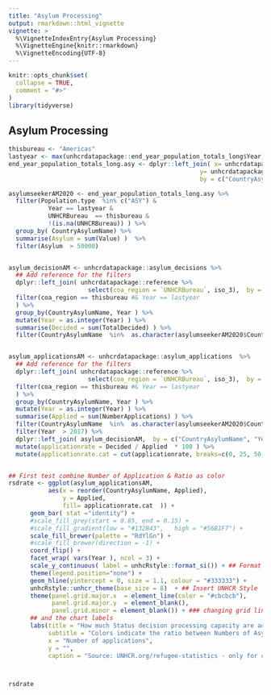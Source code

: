 ```yaml
---
title: "Asylum Processing"
output: rmarkdown::html_vignette
vignette: >
  %\VignetteIndexEntry{Asylum Processing}
  %\VignetteEngine{knitr::rmarkdown}
  %\VignetteEncoding{UTF-8}
---
```


```r
knitr::opts_chunk$set(
  collapse = TRUE,
  comment = "#>"
)
library(tidyverse)
```

## Asylum Processing

```r

thisbureau <- "Americas"
lastyear <- max(unhcrdatapackage::end_year_population_totals_long$Year)
end_year_population_totals_long.asy <- dplyr::left_join( x= unhcrdatapackage::end_year_population_totals_long, 
                                                     y= unhcrdatapackage::reference, 
                                                     by = c("CountryAsylumCode" = "iso_3"))

asylumseekerAM2020 <- end_year_population_totals_long.asy %>%
  filter(Population.type  %in% c("ASY") & 
           Year == lastyear &
           UNHCRBureau  == thisbureau &
           !(is.na(UNHCRBureau)) ) %>%
  group_by( CountryAsylumName) %>%
  summarise(Asylum = sum(Value) )  %>%
  filter(Asylum  > 50000)


asylum_decisionAM <- unhcrdatapackage::asylum_decisions %>%
  ## Add reference for the filters
  dplyr::left_join( unhcrdatapackage::reference %>%
                      select(coa_region = `UNHCRBureau`, iso_3),  by = c("CountryAsylumCode" = "iso_3")) %>%
  filter(coa_region == thisbureau #& Year == lastyear
  ) %>%
  group_by(CountryAsylumName, Year ) %>%
  mutate(Year = as.integer(Year) ) %>%
  summarise(Decided = sum(TotalDecided) ) %>%
  filter(CountryAsylumName  %in%  as.character(asylumseekerAM2020$CountryAsylumName))


asylum_applicationsAM <- unhcrdatapackage::asylum_applications  %>%
  ## Add reference for the filters
  dplyr::left_join( unhcrdatapackage::reference %>%
                      select(coa_region = `UNHCRBureau`, iso_3),  by = c("CountryAsylumCode" = "iso_3")) %>%
  filter(coa_region == thisbureau #& Year == lastyear
  ) %>%
  group_by(CountryAsylumName, Year ) %>%
  mutate(Year = as.integer(Year) ) %>%
  summarise(Applied = sum(NumberApplications) ) %>%
  filter(CountryAsylumName  %in%  as.character(asylumseekerAM2020$CountryAsylumName)) %>%
  filter(Year  > 2017) %>%
  dplyr::left_join( asylum_decisionAM,  by = c("CountryAsylumName", "Year")) %>% 
  mutate(applicationrate = Decided / Applied  * 100 ) %>% 
  mutate(applicationrate.cat = cut(applicationrate, breaks=c(0, 25, 50, 75,100, 500)))


## First test combine Number of Application & Ratio as color
rsdrate <- ggplot(asylum_applicationsAM,
           aes(x = reorder(CountryAsylumName, Applied),
               y = Applied,
               fill= applicationrate.cat  )) +
      geom_bar( stat ="identity") +
      #scale_fill_grey(start = 0.85, end = 0.15) +
      #scale_fill_gradient(low = "#132B43",   high = "#56B1F7") +
      scale_fill_brewer(palette = "RdYlGn") +
      #scale_fill_brewer(direction = -1) +
      coord_flip() +
      facet_wrap( vars(Year ), ncol = 3) +
      scale_y_continuous( label = unhcRstyle::format_si()) + ## Format axis number
      theme(legend.position="none") +
      geom_hline(yintercept = 0, size = 1.1, colour = "#333333") +
      unhcRstyle::unhcr_theme(base_size = 8)  + ## Insert UNHCR Style
      theme(panel.grid.major.x  = element_line(color = "#cbcbcb"),
            panel.grid.major.y  = element_blank(),
            panel.grid.minor = element_blank()) + ### changing grid line that should appear
      ## and the chart labels
      labs(title = "How much Status decision processing capacity are addressing the demand in the Americas?",
           subtitle = "Colors indicate the ratio between Numbers of Asylum Applications and Decisions ",
           x = "Number of applications",
           y = "",
           caption = "Source: UNHCR.org/refugee-statistics - only for countries with more than 50,000 Asylum Seekers") 



rsdrate

  
```
